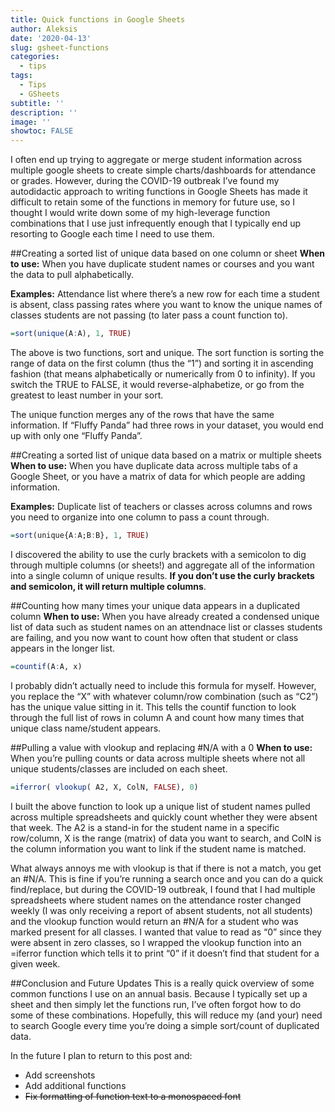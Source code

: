 ```yaml
---
title: Quick functions in Google Sheets
author: Aleksis
date: '2020-04-13'
slug: gsheet-functions
categories:
  - tips
tags:
  - Tips
  - GSheets
subtitle: ''
description: ''
image: ''
showtoc: FALSE
---
```

I often end up trying to aggregate or merge student information across multiple google sheets to create simple charts/dashboards for attendance or grades. However, during the COVID-19 outbreak I've found my autodidactic approach to writing functions in Google Sheets has made it difficult to retain some of the functions in memory for future use, so I thought I would write down some of my high-leverage function combinations that I use just infrequently enough that I typically end up resorting to Google each time I need to use them.

##Creating a sorted list of unique data based on one column or sheet
**When to use:** When you have duplicate student names or courses and you want the data to pull alphabetically.

**Examples:** Attendance list where there's a new row for each time a student is absent, class passing rates where you want to know the unique names of classes students are not passing (to later pass a count function to).
```r
=sort(unique(A:A), 1, TRUE)
```

The above is two functions, sort and unique. The sort function is sorting the range of data on the first column (thus the "1") and sorting it in ascending fashion (that means alphabetically or numerically from 0 to infinity). If you switch the TRUE to FALSE, it would reverse-alphabetize, or go from the greatest to least number in your sort. 

The unique function merges any of the rows that have the same information. If "Fluffy Panda" had three rows in your dataset, you would end up with only one "Fluffy Panda".

##Creating a sorted list of unique data based on a matrix or multiple sheets
**When to use:** When you have duplicate data across multiple tabs of a Google Sheet, or you have a matrix of data for which people are adding information. 

**Examples:** Duplicate list of teachers or classes across columns and rows you need to organize into one column to pass a count through.

```r
=sort(unique{A:A;B:B}, 1, TRUE)
```

I discovered the ability to use the curly brackets with a semicolon to dig through multiple columns (or sheets!) and aggregate all of the information into a single column of unique results. **If you don't use the curly brackets and semicolon, it will return multiple columns**. 

##Counting how many times your unique data appears in a duplicated column
**When to use:** When you have already created a condensed unique list of data such as student names on an attendnace list or classes students are failing, and you now want to count how often that student or class appears in the longer list.

```r
=countif(A:A, x)
```

I probably didn't actually need to include this formula for myself. However, you replace the "X" with whatever column/row combination (such as "C2") has the unique value sitting in it. This tells the countif function to look through the full list of rows in column A and count how many times that unique class name/student appears.

##Pulling a value with vlookup and replacing #N/A with a 0
**When to use:** When you're pulling counts or data across multiple sheets where not all unique students/classes are included on each sheet. 
```r
=iferror( vlookup( A2, X, ColN, FALSE), 0)
```
I built the above function to look up a unique list of student names pulled across multiple spreadsheets and quickly count whether they were absent that week. The A2 is a stand-in for the student name in a specific row/column, X is the range (matrix) of data you want to search, and ColN is the column information you want to link if the student name is matched.

What always annoys me with vlookup is that if there is not a match, you get an #N/A. This is fine if you're running a search once and you can do a quick find/replace, but during the COVID-19 outbreak, I found that I had multiple spreadsheets where student names on the attendance roster changed weekly (I was only receiving a report of absent students, not all students) and the vlookup function would return an #N/A for a student who was marked present for all classes. I wanted that value to read as "0" since they were absent in zero classes, so I wrapped the vlookup function into an =iferror function which tells it to print "0" if it doesn't find that student for a given week.

##Conclusion and Future Updates
This is a really quick overview of some common functions I use on an annual basis. Because I typically set up a sheet and then simply let the functions run, I've often forgot how to do some of these combinations. Hopefully, this will reduce my (and your) need to search Google every time you're doing a simple sort/count of duplicated data.

In the future I plan to return to this post and:

* Add screenshots
* Add additional functions
* ~~Fix formatting of function text to a monospaced font~~

